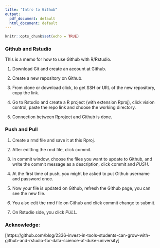 ```yaml
---
title: "Intro to Github"
output:
  pdf_document: default
  html_document: default
---
```


```r
knitr::opts_chunk$set(echo = TRUE)
```

###  Github and Rstudio 


This is a memo for how to use Github with R/Rstudio.

1. Download Git and create an account at Github.

2. Create a new repository on Github.

3. From clone or download click, to get SSH or URL of the new repository, copy the link.

4. Go to Rstudio and create a R project (with extension Rproj), click vision control, paste the repo link and choose the working directory.

5. Connection between Rproject and Github is done. 

### Push and Pull

1. Create a rmd file and save it at this Rproj.

2. After editting the rmd file, click commit. 

3. In commit window, choose the files you want to update to Github, and write the commit message as a description, click commit and *PUSH*.

4. At the first time of push, you might be asked to put Github username and password once.

5. Now your file is updated on Github, refresh the Github page, you can see the new file.

6. You also edit the rmd file on Github and click commit change to submit.

7. On Rstudio side, you click *PULL*.

### Acknowledge:

[https://github.com/blog/2336-invest-in-tools-students-can-grow-with-github-and-rstudio-for-data-science-at-duke-university]



